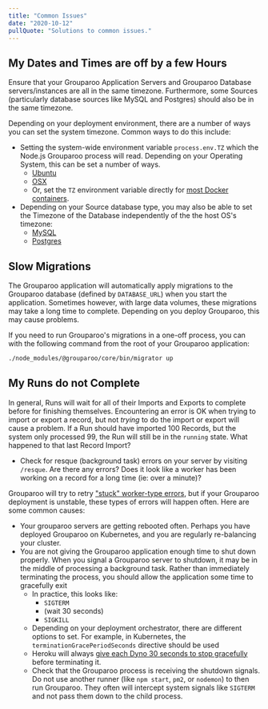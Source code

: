 ```yaml
---
title: "Common Issues"
date: "2020-10-12"
pullQuote: "Solutions to common issues."
---
```


## My Dates and Times are off by a few Hours

Ensure that your Grouparoo Application Servers and Grouparoo Database servers/instances are all in the same timezone. Furthermore, some Sources (particularly database sources like MySQL and Postgres) should also be in the same timezone.

Depending on your deployment environment, there are a number of ways you can set the system timezone. Common ways to do this include:

- Setting the system-wide environment variable `process.env.TZ` which the Node.js Grouparoo process will read. Depending on your Operating System, this can be set a number of ways.
  - [Ubuntu](https://linuxize.com/post/how-to-set-or-change-timezone-on-ubuntu-18-04/)
  - [OSX](https://support.apple.com/en-us/HT203413)
  - Or, set the `TZ` environment variable directly for [most Docker containers](https://stackoverflow.com/questions/57607381/how-do-i-change-timezone-in-a-docker-container).
- Depending on your Source database type, you may also be able to set the Timezone of the Database independently of the the host OS's timezone:
  - [MySQL](https://phoenixnap.com/kb/change-mysql-time-zone)
  - [Postgres](https://kb.objectrocket.com/postgresql/postgresql-set-time-zone-1064)

## Slow Migrations

The Grouparoo application will automatically apply migrations to the Grouparoo database (defined by `DATABASE_URL`) when you start the application. Sometimes however, with large data volumes, these migrations may take a long time to complete. Depending on you deploy Grouparoo, this may cause problems.

If you need to run Grouparoo's migrations in a one-off process, you can with the following command from the root of your Grouparoo application:

```bash
./node_modules/@grouparoo/core/bin/migrator up
```

## My Runs do not Complete

In general, Runs will wait for all of their Imports and Exports to complete before for finishing themselves. Encountering an error is OK when trying to import or export a record, but not _trying_ to do the import or export will cause a problem. If a Run should have imported 100 Records, but the system only processed 99, the Run will still be in the `running` state. What happened to that last Record Import?

- Check for resque (background task) errors on your server by visiting `/resque`. Are there any errors? Does it look like a worker has been working on a record for a long time (ie: over a minute)?

Grouparoo will try to retry ["stuck" worker-type errors](https://github.com/actionhero/node-resque#failed-worker-management), but if your Grouparoo deployment is unstable, these types of errors will happen often. Here are some common causes:

- Your grouparoo servers are getting rebooted often. Perhaps you have deployed Grouparoo on Kubernetes, and you are regularly re-balancing your cluster.
- You are not giving the Grouparoo application enough time to shut down properly. When you signal a Grouparoo server to shutdown, it may be in the middle of processing a background task. Rather than immediately terminating the process, you should allow the application some time to gracefully exit
  - In practice, this looks like:
    - `SIGTERM`
    - (wait 30 seconds)
    - `SIGKILL`
  - Depending on your deployment orchestrator, there are different options to set. For example, in Kubernetes, the `terminationGracePeriodSeconds` directive should be used
  - Heroku will always [give each Dyno 30 seconds to stop gracefully](https://devcenter.heroku.com/articles/dynos#graceful-shutdown-with-sigterm) before terminating it.
  - Check that the Grouparoo process is receiving the shutdown signals. Do not use another runner (like `npm start`, `pm2`, or `nodemon`) to then run Grouparoo. They often will intercept system signals like `SIGTERM` and not pass them down to the child process.
